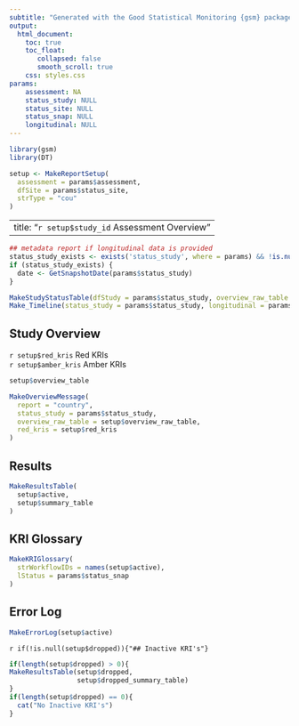 ```yaml
---
subtitle: "Generated with the Good Statistical Monitoring {gsm} package"
output:
  html_document:
    toc: true
    toc_float:
       collapsed: false
       smooth_scroll: true
    css: styles.css
params:
    assessment: NA
    status_study: NULL
    status_site: NULL
    status_snap: NULL
    longitudinal: NULL
---
```


```r
library(gsm)
library(DT)

setup <- MakeReportSetup(
  assessment = params$assessment, 
  dfSite = params$status_site,
  strType = "cou"
)

```

---
title: "`r setup$study_id` Assessment Overview"
---

<div class = 'overall-country-select'
    id = 'overall-country-select'
    title = 'Selected country will be highlighted in all charts for all KRIs.'>

</div>

```r
## metadata report if longitudinal data is provided
status_study_exists <- exists('status_study', where = params) && !is.null(params$status_study)
if (status_study_exists) {
  date <- GetSnapshotDate(params$status_study)
}
```

```r
MakeStudyStatusTable(dfStudy = params$status_study, overview_raw_table = setup$overview_raw_table, longitudinal = params$longitudinal)
Make_Timeline(status_study = params$status_study, longitudinal = params$longitudinal)
```

## Study Overview

::: flag-container
::: {.flag .flag-red}
<div> `r setup$red_kris` Red KRIs </div>
:::

::: {.flag .flag-amber}
<div> `r setup$amber_kris` Amber KRIs </div>
:::
:::


<div class="gsm-overview-table">
```r
setup$overview_table
```
</div>

```r
MakeOverviewMessage(
  report = "country",
  status_study = params$status_study,
  overview_raw_table = setup$overview_raw_table, 
  red_kris = setup$red_kris
)
```

## Results

```r
MakeResultsTable(
  setup$active,
  setup$summary_table
)
```


## KRI Glossary

```r
MakeKRIGlossary(
  strWorkflowIDs = names(setup$active),
  lStatus = params$status_snap
)
```


## Error Log

```r
MakeErrorLog(setup$active)
```

`r if(!is.null(setup$dropped)){"## Inactive KRI's"}`

```r
if(length(setup$dropped) > 0){
MakeResultsTable(setup$dropped,
                 setup$dropped_summary_table)
}
if(length(setup$dropped) == 0){
  cat("No Inactive KRI's")
}
```

```js
```

```js
```

```js
```
